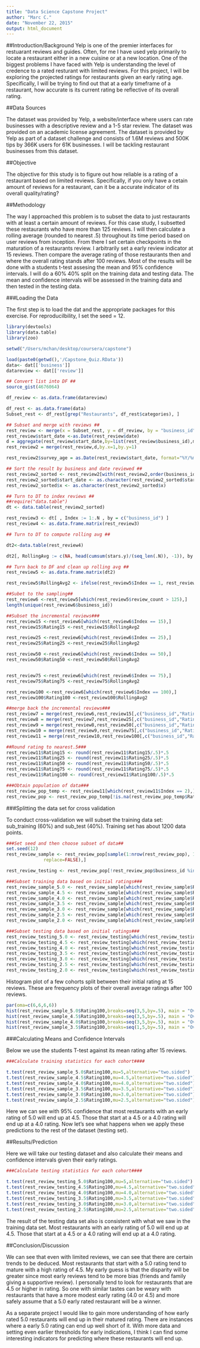 ```yaml
---
title: "Data Science Capstone Project"
author: "Marc C."
date: "November 22, 2015"
output: html_document
---
```


##Introduction/Background
Yelp is one of the premier interfaces for restuarant reviews and guides. Often, for me I have used yelp primarily to locate a restaurant either in a new cuisine or at a new location. One of the biggest problems I have faced with Yelp is understanding the level of credence to a rated resturant with limited reviews. For this project, I will be exploring the projected ratings for restaurants given an early rating age. Specifically, I will be trying to find out that at a early timeframe of a restaurant, how accurate is its current rating be reflective of its overall rating.


##Data Sources

The dataset was provided by Yelp, a website/interface where users can rate businesses with a descriptive review and a 1-5 star review. The dataset was provided on an academic license agreement. The dataset is provided by Yelp as part of a dataset challenge and consists of 1.6M reviews and 500K tips by 366K users for 61K businesses. I will be tackling restaurant businesses from this dataset.

##Objective

The objective for this study is to figure out how reliable is a rating of a restaurant based on limited reviews. Specifically, if you only have a cetain amount of reviews for a restaurant, can it be a accurate indicator of its overall quality/rating?


##Methodology

The way I approached this problem is to subset the data to just restaurants with at least a certain amount of reviews. For this case study, I subsetted these restaurants who have more than 125 reviews. I will then calculate a rolling average (rounded to nearest .5) throughout its time period based on user reviews from inception. From there I set certain checkpoints in the maturation of a restaurants review. I arbitrarily set a early review indicator at 15 reviews. Then compare the average rating of those restaurants then and where the overall rating stands after 100 reviews. Most of the results will be done with a students t-test assesing the mean and 95% confidence intervals. I will do a 60% 40% split on the training data and testing data. The mean and confidence intervals will be assessed in the training data and then tested in the testing data.

###Loading the Data

The first step is to load the dat and the appropriate packages for this exercise. For reproducilbility, I set the seed = 12.

```r
library(devtools)
library(data.table)
library(zoo)
```


```r
setwd("/Users/mchan/desktop/coursera/capstone")

load(paste0(getwd(),'/Capstone_Quiz.RData'))
data<- dat[['business']]
datareview <- dat[['review']]

## Convert list into DF ##
source_gist(4676064)

df_review <- as.data.frame(datareview)

df_rest <- as.data.frame(data)
Subset_rest <- df_rest[grep("Restaurants", df_rest$categories), ]

## Subset and merge with reviews ## 
rest_review <- merge(x = Subset_rest, y = df_review, by = "business_id")
rest_review$start_date <-as.Date(rest_review$date)
d = aggregate(rest_review$start_date,by=list(rest_review$business_id),min)
rest_review2 = merge(rest_review,d,by.x=1,by.y=1)

rest_review2$survey_age = as.Date(rest_review$start_date, format="%Y/%m/%d")-rest_review2$x

## Sort the result by business and date reviewed ##
rest_review2_sorted <- rest_review2[with(rest_review2,order(business_id,start_date)), ]
rest_review2_sorted$start_date <- as.character(rest_review2_sorted$start_date)
rest_review2_sorted$x <- as.character(rest_review2_sorted$x)

## Turn to DT to index reviews ##
##require("data.table")
dt <- data.table(rest_review2_sorted)

rest_review3 <- dt[ , Index := 1:.N , by = c("business_id") ]
rest_review4 <- as.data.frame.matrix(rest_review3) 

## Turn to DT to compute rolling avg ##

dt2<-data.table(rest_review4)

dt2[, RollingAvg := c(NA, head(cumsum(stars.y)/(seq_len(.N)), -1)), by = business_id]

## Turn back to DF and clean up rolling avg ##
rest_review5 <- as.data.frame.matrix(dt2) 

rest_review5$RollingAvg2 <- ifelse(rest_review5$Index == 1, rest_review5$stars.y, rest_review5$RollingAvg)

##Subet to the sampling##
rest_review6 <-rest_review5[which(rest_review5$review_count > 125),]
length(unique(rest_review6$business_id))

##Subset the incremental reviews###
rest_review15 <-rest_review6[which(rest_review6$Index == 15),]
rest_review15$Rating15 <-rest_review15$RollingAvg2

rest_review25 <-rest_review6[which(rest_review6$Index == 25),]
rest_review25$Rating25 <-rest_review25$RollingAvg2

rest_review50 <-rest_review6[which(rest_review6$Index == 50),]
rest_review50$Rating50 <-rest_review50$RollingAvg2


rest_review75 <-rest_review6[which(rest_review6$Index == 75),]
rest_review75$Rating75 <-rest_review75$RollingAvg2

rest_review100 <-rest_review6[which(rest_review6$Index == 100),]
rest_review100$Rating100 <-rest_review100$RollingAvg2

##merge back the incremental reviews###
rest_review7 = merge(rest_review6,rest_review15[,c("business_id","Rating15")],by.x=1,by.y=1)
rest_review8 = merge(rest_review7,rest_review25[,c("business_id","Rating25")],by.x=1,by.y=1)
rest_review9 = merge(rest_review8,rest_review50[,c("business_id","Rating50")],by.x=1,by.y=1)
rest_review10 = merge(rest_review9,rest_review75[,c("business_id","Rating75")],by.x=1,by.y=1)
rest_review11 = merge(rest_review10,rest_review100[,c("business_id","Rating100")],by.x=1,by.y=1)

##Round rating to nearest.5###
rest_review11$Rating15 <- round(rest_review11$Rating15/.5)*.5
rest_review11$Rating25 <- round(rest_review11$Rating25/.5)*.5
rest_review11$Rating50 <- round(rest_review11$Rating50/.5)*.5
rest_review11$Rating75 <- round(rest_review11$Rating75/.5)*.5
rest_review11$Rating100 <- round(rest_review11$Rating100/.5)*.5

###Obtain population of data###
rest_review_pop_temp <- rest_review11[which(rest_review11$Index == 2),]
rest_review_pop <- rest_review_pop_temp[!is.na(rest_review_pop_temp$Rating100),]


```


###Splitting the data set for cross validation

To conduct cross-validation we will subset the training data set: sub_training (60%) and sub_test (40%). Training set has about 1200 data points.

```r
###Set seed and then choose subset of data##
set.seed(12)
rest_review_sample <- rest_review_pop[sample(1:nrow(rest_review_pop), 1300,
              replace=FALSE),]

rest_review_testing <- rest_review_pop[!rest_review_pop$business_id %in% rest_review_sample$business_id, ]

###Subset training data based on initial ratings###
rest_review_sample_5.0 <- rest_review_sample[which(rest_review_sample$Rating15 == 5.0),]
rest_review_sample_4.5 <- rest_review_sample[which(rest_review_sample$Rating15 == 4.5),]
rest_review_sample_4.0 <- rest_review_sample[which(rest_review_sample$Rating15 == 4.0),]
rest_review_sample_3.5 <- rest_review_sample[which(rest_review_sample$Rating15 == 3.5),]
rest_review_sample_3.0 <- rest_review_sample[which(rest_review_sample$Rating15 == 3.0),]
rest_review_sample_2.5 <- rest_review_sample[which(rest_review_sample$Rating15 == 2.5),]
rest_review_sample_2.0 <- rest_review_sample[which(rest_review_sample$Rating15 == 2.0),]

###Subset testing data based on initial ratings###
rest_review_testing_5.0 <- rest_review_testing[which(rest_review_testing$Rating15 == 5.0),]
rest_review_testing_4.5 <- rest_review_testing[which(rest_review_testing$Rating15 == 4.5),]
rest_review_testing_4.0 <- rest_review_testing[which(rest_review_testing$Rating15 == 4.0),]
rest_review_testing_3.5 <- rest_review_testing[which(rest_review_testing$Rating15 == 3.5),]
rest_review_testing_3.0 <- rest_review_testing[which(rest_review_testing$Rating15 == 3.0),]
rest_review_testing_2.5 <- rest_review_testing[which(rest_review_testing$Rating15 == 2.5),]
rest_review_testing_2.0 <- rest_review_testing[which(rest_review_testing$Rating15 == 2.0),]

```

Histogram plot of a few cohorts split between their initial rating at 15 reviews. These are frequency plots of their overall average ratings after 100 reviews.

```r
par(oma=c(6,6,6,6))
hist(rest_review_sample_5.0$Rating100,breaks=seq(3,5,by=.5), main = "Overall Rating Given 5.0 after 15 Reviews", xlab ="Rating at 100 Reviews")
hist(rest_review_sample_4.5$Rating100,breaks=seq(3,5,by=.5), main = "Overall Rating Given 4.5 after 15 Reviews", xlab ="Rating at 100 Reviews")
hist(rest_review_sample_4.0$Rating100,breaks=seq(3,5,by=.5), main = "Overall Rating Given 4.0 after 15 Reviews", xlab ="Rating at 100 Reviews")
hist(rest_review_sample_3.5$Rating100,breaks=seq(1,5,by=.5), main = "Overall Rating Given 3.5 after 15 Reviews", xlab ="Rating at 100 Reviews")

```


###Calculating Means and Confidence Intervals

Below we use the students T-test against its mean rating after 15 reviews.

```r

###Calculate training statistics for each cohort####

t.test(rest_review_sample_5.0$Rating100,mu=5,alternative="two.sided")
t.test(rest_review_sample_4.5$Rating100,mu=4.5,alternative="two.sided")
t.test(rest_review_sample_4.0$Rating100,mu=4.0,alternative="two.sided") 
t.test(rest_review_sample_3.5$Rating100,mu=3.5,alternative="two.sided") 
t.test(rest_review_sample_3.0$Rating100,mu=3.0,alternative="two.sided") 
t.test(rest_review_sample_2.5$Rating100,mu=2.5,alternative="two.sided") 
```

Here we can see with 95% confidence that most restaurants with an early rating of 5.0 will end up at 4.5. Those that start at a 4.5 or a 4.0 rating will end up at a 4.0 rating. Now let's see what happens when we apply these predictions to the rest of the dataset (testing set).


##Results/Prediction

Here we will take our testing dataset and also calculate their means and confidence intervals given their early ratings. 

```r

###Calculate testing statistics for each cohort####

t.test(rest_review_testing_5.0$Rating100,mu=5,alternative="two.sided")
t.test(rest_review_testing_4.5$Rating100,mu=4.5,alternative="two.sided")
t.test(rest_review_testing_4.0$Rating100,mu=4.0,alternative="two.sided") 
t.test(rest_review_testing_3.5$Rating100,mu=3.5,alternative="two.sided") 
t.test(rest_review_testing_3.0$Rating100,mu=3.0,alternative="two.sided") 
t.test(rest_review_testing_2.5$Rating100,mu=2.5,alternative="two.sided") 
```

The result of the testing data set also is consistent with what we saw in the training data set. Most restaurants with an early rating of 5.0 will end up at 4.5. Those that start at a 4.5 or a 4.0 rating will end up at a 4.0 rating. 

##Conclusion/Discussion

We can see that even with limited reviews, we can see that there are certain trends to be deduced. Most restaurants that start with a 5.0 rating tend to mature with a high rating of 4.5. My early guess is that the disparity will be greater since most early reviews tend to be more bias (friends and family giving a supportive review). I personally tend to look for restaurants that are 4.5 or higher in rating. So one with similar tastes can be weary with restaurants that have a more modest early rating (4.0 or 4.5) and more safely assume that a 5.0 early rated restaurant will be a winner. 

As a separate project I would like to gain more understanding of how early rated 5.0 restaurants will end up in their matured rating. There are instances where a early 5.0 rating can end up well short of it. With more data and setting even earlier thresholds for early indications, I think I can find some interesting indicators for predicting where these restaurants will end up.




